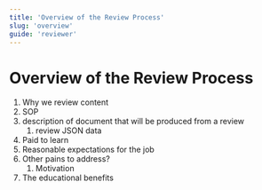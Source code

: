 ```yaml
---
title: 'Overview of the Review Process'
slug: 'overview'
guide: 'reviewer'
---
```


# Overview of the Review Process

1. Why we review content
2. SOP
3. description of document that will be produced from a review
    1. review JSON data
4. Paid to learn
5. Reasonable expectations for the job
6. Other pains to address?
    1. Motivation
7. The educational benefits
